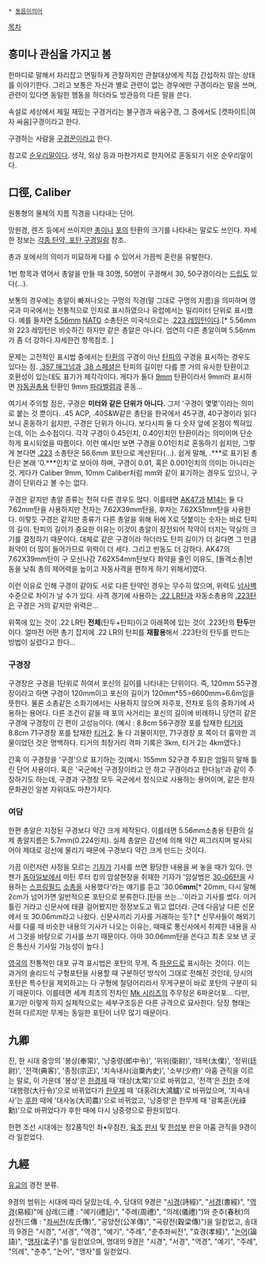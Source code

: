  * [[동음이의어]]

[[목차]]

== 흥미나 관심을 가지고 봄 ==
한마디로 말해서 자리잡고 면밀하게 관찰하지만 관찰대상에게 직접 간섭하지 않는 상태를 이야기한다. 그리고 보통은 자신과 별로 관련이 없는 경우에만 구경이라는 말을 쓰며, 관련이 있다면 동일한 행동을 하더라도 방관등의 다른 말을 쓴다. 

속설로 세상에서 제일 재밌는 구경거리는 불구경과 싸움구경, 그 중에서도 [캣파이트|여자 싸움]구경이라고 한다.

구경하는 사람을 [[구경꾼]]이라고 한다.

참고로 [[순우리말]]이다. 생각, 외상 등과 마찬가지로 한자어로 혼동되기 쉬운 순우리말이다.

== 口徑, Caliber ==
원통형의 물체의 지름 직경을 나타내는 단어.

망원경, 렌즈 등에서 쓰이지만 [[총]]이나 [[포]]의 탄환의 크기를 나타내는 말로도 쓰인다. 자세한 정보는 [[각종 탄약, 포탄 구경일람]] 참조.

총과 포에서의 의미가 미묘하게 다를 수 있어서 가끔씩 혼란을 유발한다.

1번 항목과 엮어서 총알을 만들 때 30명, 50명이 구경해서 30, 50구경이라는 [[드립]]도 있다(…).

보통의 경우에는 총알이 빠져나오는 구멍의 직경(말 그대로 구멍의 지름)을 의미하며 영국과 미국에서는 전통적으로 인치로 표시하였으나 유럽에서는 밀리미터 단위로 표시했다. 예를 들자면 [[5.56mm]] [[NATO]] 소총탄은 미국식으로는 .[[223 레밍턴]]이다.[* 5.56mm와 223 레밍턴은 비슷하긴 하지만 같은 총알은 아니다. 엄연히 다른 총알이며 5.56mm가 좀 더 강하다.자세한건 항목참조. ]

문제는 고전적인 표시법 중에서는 [[탄환]]의 구경이 아닌 [[탄피]]의 구경을 표시하는 경우도 있다는 점. [[.357 매그넘]]과 [[.38 스페셜]]은 탄피의 길이만 다를 뿐 거의 유사한 탄환이고 호환성이 있는데도 표기가 제각각이다. 게다가 둘다 [[9mm]] 탄환이라서 9mm라 표시하면 [[자동권총]]용 탄환인 9mm [[파라벨럼]]과 혼동…

여기서 주의할 점은, 구경은 '''미터와 같은 단위가 아니다.''' 그저 '구경이 몇몇'이라는 의미로 붙는 것 뿐이다. .45 ACP, .40S&W같은 총탄을 한국에서 45구경, 40구경이라 읽다보니 혼동하기 쉽지만, 구경은 단위가 아니다. 보다시피 둘 다 숫자 앞에 온점이 찍혀있는데, 이는 소수점이다. 각각 구경이 0.45인치, 0.40인치인 탄환이라는 의미이며 단순하게 표시되었을 따름이다. 이런 예시만 보면 구경을 0.01인치로 혼동하기 쉽지만, 그렇게 본다면 [[5.56mm|.223]] 소총탄은 56.6mm 포탄으로 계산된다(…). 쉽게 말해, .***로 표기된 총탄은 본래 '0.***인치'로 보아야 하며, 구경이 0.01, 혹은 0.001인치의 의미는 아니라는 것. 게다가 Caliber 9mm, 10mm Caliber처럼 mm와 같이 표기하는 경우도 있으니, 구경이 단위라고 볼 수는 없다.

구경은 같지만 총알 종류는 전혀 다른 경우도 많다. 이를테면 [[AK47]]과 [[M14]]는 둘 다 7.62mm탄을 사용하지만 전자는 7.62X39mm탄을, 후자는 7.62X51mm탄을 사용한다. 이렇듯 구경은 같지만 종류가 다른 총알을 위해 뒤에 X로 덧붙이는 숫자는 바로 탄피의 길이. 탄피의 길이가 중요한 이유는 이것이 총알이 장전되어 작약이 터지는 약실의 크기를 결정하기 때문이다. 대체로 같은 구경이라 하더라도 탄피 길이가 더 길다면 그 만큼 화약이 더 많이 들어가므로 위력이 더 세다. 그리고 반동도 더 강하다. AK47의 7.62X39mm탄이 구 모신나강 7.62X54mm탄보다 화약을 줄인 이유도, [돌격소총|반동을 낮춰 총의 제어력을 높이고 자동사격을 편하게 하기 위해서]였다.

이런 이유로 인해 구경이 같아도 서로 다른 탄약인 경우는 무수히 많으며, 위력도 [[넘사벽]] 수준으로 차이가 날 수가 있다. 사격 경기에 사용하는 [[.22 LR]]탄과 자동소총용의 [[.223]]탄은 구경은 거의 같지만 위력은…

위쪽에 있는 것이 .22 LR탄 '''전체'''(탄두+탄피)이고
아래쪽에 있는 것이 .223탄의 '''탄두'''만이다.
얼마전 어떤 총기 잡지에 .22 LR의 탄피를 '''재활용'''해서 .223탄의 탄두를 만드는 방법이 실렸다고 한다…

=== 구경장 ===
구경장은 구경을 1단위로 하여서 포신의 길이를 나타내는 단위이다. 즉, 120mm 55구경장이라고 하면 구경이 120mm이고 포신의 길이가 120mm*55=6600mm=6.6m임을 뜻한다. 물론 소총같은 소화기에서는 사용하지 않으며 자주포, 전차포 등의 중화기에 사용하는 용어다. 다른 조건이 같을 때 포의 사거리는 포신의 길이에 비례하니 당연히 같은 구경에 구경장이 긴 편이 고성능이다. 
(예시 : 8.8cm 56구경장 포를 탑재한 [[티거]]와 8.8cm 71구경장 포를 탑재한 [[티거 2]]. 둘 다 괴물이지만, 71구경장 포 쪽이 더 흉악한 괴물이었던 것은 명백하다. 티거의 최장거리 격파 기록은 3km, 티거 2는 4km였다.)

간혹 이 구경장을 '구경'으로 표기하는 것(예시: 155mm 52구경 주포)은 엄밀히 말해 틀린 단어 사용이다. 혹은 '국군에선 구경장이라고 안 하고 구경이라고 한다능!'과 같이 주장하기도 하는데, 구경과 구경장 모두 국군에서 정식으로 사용하는 용어이며, 같은 한자문화권인 일본 자위대도 마찬가지다.

=== 여담 ===
한편 총알은 지정된 구경보다 약간 크게 제작된다. 이를테면 5.56mm소총용 탄환의 실제 총알지름은 5.7mm(0.224인치). 실제 총알은 강선에 의해 약간 찌그러지며 발사되어야 제대로 강선에 물리기 때문에 구경보다 약간 크게 만드는 것이다.

가끔 이런저런 사정을 모르는 [[기자]]가 기사를 쓰면 황당한 내용을 써 놓을 때가 있다. 언젠가 [[동아일보]]에서 마틴 루터 킹의 암살현장을 취재한 기자가 '암살범은 [[30-06]]탄을 사용하는 [[스프링필드]] [[소총]]을 사용했다'라는 얘기를 듣고 '30.06'''mm'''[* 20mm, 다시 말해 2cm가 넘어가면 일반적으론 포탄으로 분류한다.]탄을 쓰는…'이라고 기사를 썼다. 이거 틀린 거라고 신문사에 태클 걸어봤지만 정정보도고 뭐고 없더라. 근데 다음날 다른 신문에서 또 30.06mm라고 나왔다. 신문사끼리 기사를 거래하는 듯? [* 신무사들이 해외기사를 다룰 때 비슷한 내용의 기사가 나오는 이유는, 때때로 통신사에서 취제한 내용을 사서 그것을 바탕으로 기사를 쓰기 때문이다. 아마 30.06mm탄을 쓴다고 최초 오보 낸 곳은 통신사 기사일 가능성이 높다.]

[[영국]]의 전통적인 대포 규격 표시법은 포탄의 무게, 즉 [[파운드]]로 표시하는 것이다. 이는 과거의 솔리드식 구형포탄을 사용할 때 구분하던 방식이 그대로 전해진 것인데, 당시의 포탄은 특수탄을 제외하고는 다 구형에 철덩어리라서 무게구분이 바로 포탄의 구분이 되기 때문이다. 이를테면 세계 최초의 전차인 [[Mk 시리즈]]의 주무장은 6파운더포… 다만, 표기만 이렇게 하지 실제적으로는 세부구조등은 다른 규격으로 묘사한다. 당장 형태는 전혀 다르지만 무게는 동일한 포탄이 너무 많기 때문이다.

== 九卿 ==
진, 한 시대 중앙의 '봉상(奉常)', '낭중령(郎中令)', '위위(衛尉)', '태복(太僕)', '정위(廷尉)', '전객(典客)', '종정(宗正)', '치속내사(治粟內史)', '소부(少府)' 아홉 관직을 이르는 말로, 이 가운데 '봉상'은 [[한경제]] 때 '태상(太常)'으로 바뀌었고, '전객'은 [[전한]] 초에 '대행령(大行令)'으로 바뀌었다가 [[한무제]] 때 '대홍려(大鴻臚)'로 바뀌었으며, '치속내사'는 [[후한]] 때에 '대사농(大司農)'으로 바뀌었고, '낭중령'은 한무제 때 '광록훈(光祿勳)'으로 바뀌었다가 후한 때에 다시 낭중령으로 환원되었다.

한편 조선 시대에는 정2품직인 좌•우참찬, [[육조]] [[판서]] 및 [[한성부]] 판윤 아홉 관직을 9경이라 일컫었다.

== 九經 ==
[[유교]]의 경전 분류.

9경의 범위는 시대에 따라 달랐는데, 수, 당대의 9경은 "[[시경]](詩經)", "[[서경]](書經)", "[[주역|역경]](易經)"에 삼례(三禮 : "예기(禮記)", "주례(周禮)", "의례(儀禮)")와 춘추(春秋)의 삼전(三傳 : "[[춘추좌씨전|좌씨전]](左氏傳)", "공양전(公羊傳)", "곡량전(穀梁傳)")을 일컫었고, 송대의 9경은 "시경", "서경", "역경", "예기", "주례", "춘추좌씨전", "효경(孝經)", "[[논어]](論語)", "[[맹자]](孟子)"를 일컫었으며, 명대의 9경은 "시경", "서경", "역경", "예기", "주례", "의례", "춘추", "논어", "맹자"를 일컫었다.

